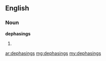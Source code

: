 ==English==

===Noun===
'''dephasings'''

# {{plural of|dephasing}}

[[ar:dephasings]]
[[mg:dephasings]]
[[my:dephasings]]